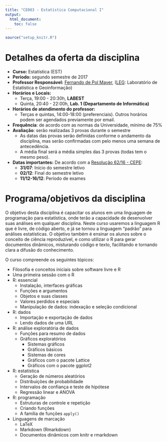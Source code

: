```yaml
---
title: "CE083 - Estatística Computacional I"
output:
  html_document:
    toc: false
---
```


```r
source("setup_knitr.R")
```

# Detalhes da oferta da disciplina

- **Curso:** Estatística (EST)
- **Período:** segundo semestre de 2017
- **Professor Responsável:** [Fernando de Pol Mayer][], ([LEG][]:
  Laboratório de Estatística e Geoinformação)
- **Horários e Locais:**
    - Terça, 19:00 - 20:30h, **LABEST**
    - Quinta, 20:40 - 22:00h, **Lab. 1 (Departamento de Informática)**
- **Horários de atendimento do professor:**
    - Terças e quintas, 14:00-18:00 (preferenciais). Outros horários
      podem ser agendados previamente por email.
- **Frequência**: de acordo com as normas da Universidade, mínimo de 75%
- **Avaliação**: serão realizadas 3 provas durante o semestre
    - As datas das provas serão definidas conforme o andamento da
      disciplina, mas serão confirmadas com pelo menos uma semana de
      antecedência.
    - A média final será a média simples das 3 provas (todas tem o mesmo
      peso).
- **Datas importantes:** De acordo com a [Resolução 62/16 - CEPE][]:
    - **31/07**: Início do semestre letivo
    - **02/12**: Final do semestre letivo
    - **11/12-16/12**: Período de exames

# Programa/objetivos da disciplina

O objetivo desta disciplina é capacitar os alunos em uma linguagem de
programação para estatística, onde terão a capacidade de desenvolver
suas análises em qualquer disciplina. Neste curso usaremos a linguagem R
que é livre, de código aberto, e já se tornou a linguagem "padrão" para
análises estatísticas. O objetivo também é ensinar os alunos sobre o
conceito de ciência reproduzível, e como utilizar o R para gerar
documentos dinâmicos, misturando código e texto, facilitando e tornando
clara a difusão do conhecimento.

O curso compreende os seguintes tópicos:

- Filosofia e conceitos iniciais sobre software livre e R
- Uma primeira sessão com o R
- R: essencial
    - Instalação, interfaces gráficas
    - Funções e argumentos
    - Objetos e suas classes
    - Valores perdidos e especiais
    - Manipulação de dados: indexação e seleção condicional
- R: dados
    - Importação e exportação de dados
    - Lendo dados de uma URL
- R: análise exploratória de dados
    - Funções para resumo de dados
    - Gráficos exploratórios
      - Sistemas gráficos
      - Gráficos básicos
      - Sistemas de cores
      - Gráficos com o pacote Lattice
      - Gráficos com o pacote ggplot2
- R: estatística
    - Geração de números aleatórios
    - Distribuições de probabilidade
    - Intervalos de confiança e teste de hipótese
    - Regressão linear e ANOVA
- R: programação
    - Estruturas de controle e repetição
    - Criando funções
    - A família de funções `apply()`
- Linguagens de marcação
    - LaTeX
    - Markdown (Rmarkdown)
    - Documentos dinâmicos com knitr e rmarkdown


<!-- links -->

[Fernando de Pol Mayer]: http://leg.ufpr.br/~fernandomayer
[LEG]: http://www.leg.ufpr.br
[Resolução 62/16 - CEPE]: http://www.est.ufpr.br/calendario/cepe6216.pdf
